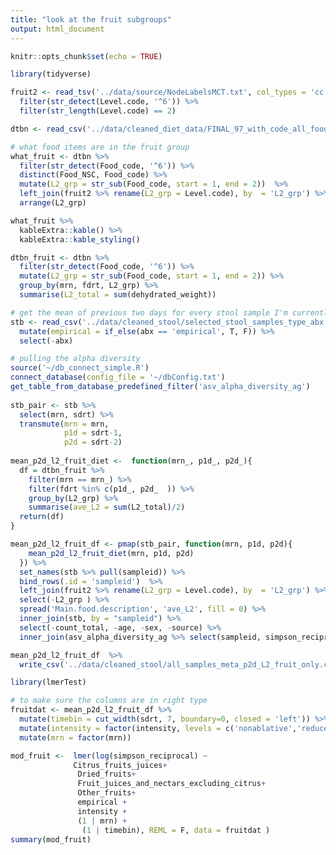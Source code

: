 ```yaml
---
title: "look at the fruit subgroups"
output: html_document
---
```


```r
knitr::opts_chunk$set(echo = TRUE)
```

```r
library(tidyverse)
```

```r
fruit2 <- read_tsv('../data/source/NodeLabelsMCT.txt', col_types = 'cc')  %>% 
  filter(str_detect(Level.code, '^6')) %>% 
  filter(str_length(Level.code) == 2)

dtbn <- read_csv('../data/cleaned_diet_data/FINAL_97_with_code_all_foods_drt_with_EN_Oct8_actual.csv')
```
```r
# what food items are in the fruit group
what_fruit <- dtbn %>% 
  filter(str_detect(Food_code, '^6')) %>% 
  distinct(Food_NSC, Food_code) %>% 
  mutate(L2_grp = str_sub(Food_code, start = 1, end = 2))  %>% 
  left_join(fruit2 %>% rename(L2_grp = Level.code), by  = 'L2_grp') %>% 
  arrange(L2_grp)

what_fruit %>% 
  kableExtra::kable() %>% 
  kableExtra::kable_styling()
```

```r
dtbn_fruit <- dtbn %>% 
  filter(str_detect(Food_code, '^6')) %>% 
  mutate(L2_grp = str_sub(Food_code, start = 1, end = 2)) %>% 
  group_by(mrn, fdrt, L2_grp) %>% 
  summarise(L2_total = sum(dehydrated_weight))

# get the mean of previous two days for every stool sample I'm currently using
stb <- read_csv('../data/cleaned_stool/selected_stool_samples_type_abx.csv') %>% 
  mutate(empirical = if_else(abx == 'empirical', T, F)) %>% 
  select(-abx)

# pulling the alpha diversity 
source('~/db_connect_simple.R')
connect_database(config_file = '~/dbConfig.txt')
get_table_from_database_predefined_filter('asv_alpha_diversity_ag')
  
stb_pair <- stb %>%  
  select(mrn, sdrt) %>% 
  transmute(mrn = mrn,
            p1d = sdrt-1,
            p2d = sdrt-2) 
 
mean_p2d_l2_fruit_diet <-  function(mrn_, p1d_, p2d_){
  df = dtbn_fruit %>% 
    filter(mrn == mrn_) %>% 
    filter(fdrt %in% c(p1d_, p2d_  )) %>% 
    group_by(L2_grp) %>% 
    summarise(ave_L2 = sum(L2_total)/2)
  return(df)
}

mean_p2d_l2_fruit_df <- pmap(stb_pair, function(mrn, p1d, p2d){
    mean_p2d_l2_fruit_diet(mrn, p1d, p2d)
  }) %>% 
  set_names(stb %>% pull(sampleid)) %>% 
  bind_rows(.id = 'sampleid')  %>% 
  left_join(fruit2 %>% rename(L2_grp = Level.code), by  = 'L2_grp') %>% 
  select(-L2_grp ) %>% 
  spread('Main.food.description', 'ave_L2', fill = 0) %>% 
  inner_join(stb, by = "sampleid") %>% 
  select(-count_total, -age, -sex, -source) %>% 
  inner_join(asv_alpha_diversity_ag %>% select(sampleid, simpson_reciprocal))

mean_p2d_l2_fruit_df  %>% 
  write_csv('../data/cleaned_stool/all_samples_meta_p2d_L2_fruit_only.csv')

```

```r
library(lmerTest)

# to make sure the columns are in right type
fruitdat <- mean_p2d_l2_fruit_df %>% 
  mutate(timebin = cut_width(sdrt, 7, boundary=0, closed = 'left')) %>% 
  mutate(intensity = factor(intensity, levels = c('nonablative','reduced','ablative'))) %>% 
  mutate(mrn = factor(mrn))

mod_fruit <-  lmer(log(simpson_reciprocal) ~ 
              Citrus_fruits_juices+
               Dried_fruits+
               Fruit_juices_and_nectars_excluding_citrus+
               Other_fruits+
               empirical + 
               intensity + 
               (1 | mrn) +
                (1 | timebin), REML = F, data = fruitdat )
summary(mod_fruit)
```

